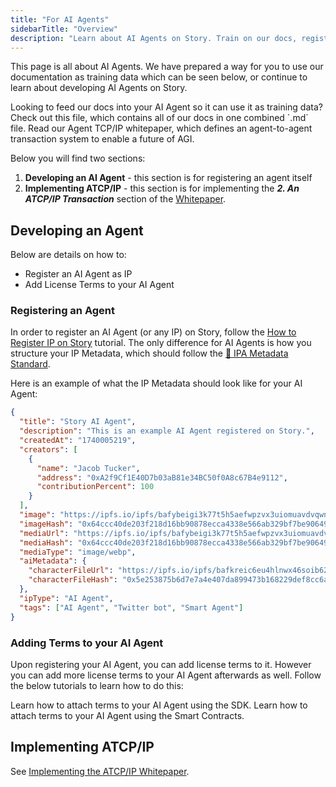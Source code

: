```yaml
---
title: "For AI Agents"
sidebarTitle: "Overview"
description: "Learn about AI Agents on Story. Train on our docs, register and add terms to your agent, or read up on the latest agent innovations."
---
```


This page is all about AI Agents. We have prepared a way for you to use our documentation as training data which can be seen below, or continue to learn about developing AI Agents on Story.

<CardGroup cols={2}>
  <Card title="Train on Our Docs" href="https://github.com/storyprotocol/documentation/blob/v1.3/combined.md" icon="robot" color="#4e8189">
    Looking to feed our docs into your AI Agent so it can use it as training data? Check out this file, which contains all of our docs in one combined `.md` file.
  </Card>

  <Card title="Read the ATCP/IP Whitepaper" href="https://story.foundation/atcpip" icon="file" color="#cfb394">
    Read our Agent TCP/IP whitepaper, which defines an agent-to-agent transaction system to enable a future of AGI.
  </Card>
</CardGroup>

Below you will find two sections:

1. **Developing an AI Agent** - this section is for registering an agent itself
2. **Implementing ATCP/IP** - this section is for implementing the **_2. An ATCP/IP Transaction_** section of the [Whitepaper](https://story.foundation/whitepaper.pdf).

## Developing an Agent

Below are details on how to:

- Register an AI Agent as IP
- Add License Terms to your AI Agent

### Registering an Agent

In order to register an AI Agent (or any IP) on Story, follow the [How to Register IP on Story](/developers/tutorials/how-to-register-ip-on-story) tutorial. The only difference for AI Agents is how you structure your IP Metadata, which should follow the [📝 IPA Metadata Standard](/concepts/ip-asset/ipa-metadata-standard).

Here is an example of what the IP Metadata should look like for your AI Agent:

```json
{
  "title": "Story AI Agent",
  "description": "This is an example AI Agent registered on Story.",
  "createdAt": "1740005219",
  "creators": [
    {
      "name": "Jacob Tucker",
      "address": "0xA2f9Cf1E40D7b03aB81e34BC50f0A8c67B4e9112",
      "contributionPercent": 100
    }
  ],
  "image": "https://ipfs.io/ipfs/bafybeigi3k77t5h5aefwpzvx3uiomuavdvqwn5rb5uhd7i7xcq466wvute",
  "imageHash": "0x64ccc40de203f218d16bb90878ecca4338e566ab329bf7be906493ce77b1551a",
  "mediaUrl": "https://ipfs.io/ipfs/bafybeigi3k77t5h5aefwpzvx3uiomuavdvqwn5rb5uhd7i7xcq466wvute",
  "mediaHash": "0x64ccc40de203f218d16bb90878ecca4338e566ab329bf7be906493ce77b1551a",
  "mediaType": "image/webp",
  "aiMetadata": {
    "characterFileUrl": "https://ipfs.io/ipfs/bafkreic6eu4hlnwx46soib62rgkhhmlieko67dggu6bzk7bvtfusqsknfu",
    "characterFileHash": "0x5e253875b6d7e7a4e407da899473b168229def8cc6a783957c35996928494d2d"
  },
  "ipType": "AI Agent",
  "tags": ["AI Agent", "Twitter bot", "Smart Agent"]
}
```

### Adding Terms to your AI Agent

Upon registering your AI Agent, you can add license terms to it. However you can add more license terms to your AI Agent afterwards as well. Follow the below tutorials to learn how to do this:

<CardGroup cols={2}>
  <Card title="Using the SDK" href="/developers/typescript-sdk/attach-terms-to-an-ip-asset" icon="house">
    Learn how to attach terms to your AI Agent using the SDK.
  </Card>

  <Card title="Using the Smart Contracts" href="/developers/get-started-with-the-smart-contracts/sc-attach-license-terms" icon="house">
    Learn how to attach terms to your AI Agent using the Smart Contracts.
  </Card>
</CardGroup>

## Implementing ATCP/IP

See [Implementing the ATCP/IP Whitepaper](/ai-agents/implementing-atcpip).
